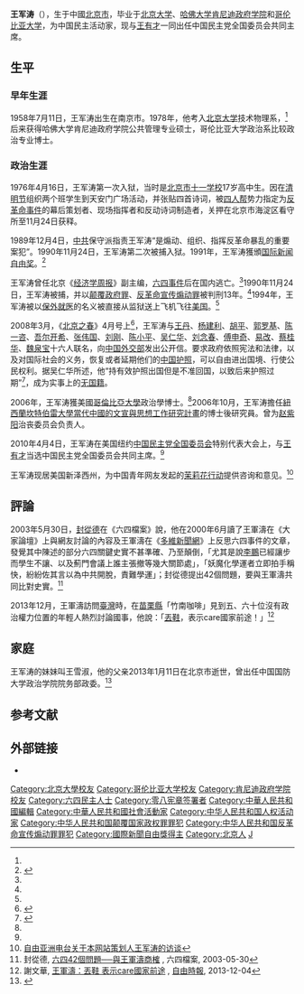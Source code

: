 {{Infobox Officeholder
|图像    = Wang Juntao 20151121.jpg
|图像大小= 225px
|图像说明= 王军涛出席纪念前[[中共总书记|中共总书记]][[胡耀邦|胡耀邦]]诞辰100周年讨论会
|office1       = 中国民主党全国委员会共同主席
|term1          = 中国民主党全国委员会特别代表大会
|alongside1     = [[王有才|王有才]]
|term_start1   = 2010年4月4日
|term_end1     = 
|predecessor1  = 
|successor1    = 
|姓名    = 王军涛
|原名    = 
|字      = 
|号      = 
|其他姓名= 
|性别    = 男
|籍贯    = 
|出生日期 = {{Birth date and age|1958|7|11}}
|出生地点 = {{PRC}}[[北京市|北京市]]
|逝世日期 = <!-- {{Death date and age|}}（死亡在前，出生在后）{{Death year and age| }} -->
|逝世地点 = 
|居处    = {{USA}}[[新泽西州|新泽西州]]
|政党    = [[中国民主党|中国民主党]]
|职业    = [[民运|民运]]活动家<br />政治人物 
|父母    = 
|配偶    = <!--{{marriage|姓名|}} -->
|子女    = 
|亲属    = 
|国籍    = {{PRC}}（护照过期<ref name=a1/>）
|宗教信仰 = 
|学历    = 大学
|母校    = [[北京大学|北京大学]]<br />[[哥伦比亚大学|哥伦比亚大学]]<br />[[哈佛大学肯尼迪政府学院|哈佛大学肯尼迪政府学院]]
|网站    = 
|签名    = 
|脚注    =
}}

'''王军涛'''（{{bd|1958年|7月11日|catIdx=W}}），生于中國[[北京市|北京市]]，毕业于[[北京大学|北京大学]]、[[约翰·F·肯尼迪政府學院|哈佛大学肯尼迪政府学院]]和[[哥伦比亚大学|哥伦比亚大学]]，为中国民主活动家，现与[[王有才|王有才]]一同出任中国民主党全国委员会共同主席。

== 生平 ==
=== 早年生涯 ===
1958年7月11日，王军涛出生在南京市。1978年，他考入[[北京大学|北京大学]]技术物理系，<ref name=" tiger" />后来获得哈佛大学肯尼迪政府学院公共管理专业硕士，哥伦比亚大学政治系比较政治专业博士。

=== 政治生涯 ===
1976年4月16日，王军涛第一次入狱，当时是[[北京市十一学校|北京市十一学校]]17岁高中生。因在[[清明节|清明节]]组织两个班学生到天安门广场活动，并张贴四首诗词，被[[四人帮|四人帮]]势力指定为[[反革命事件|反革命事件]]的幕后策划者、现场指挥者和反动诗词制造者，关押在北京市海淀区看守所至11月24日获释。

1989年12月4日，[[中共|中共]]保守派指责王军涛“是煽动、组织、指挥反革命暴乱的重要案犯”。1990年11月24日，王军涛第二次被捕入狱。1991年，王军涛獲頒[[国际新闻自由奖|国际新闻自由奖]]。<ref>{{cite web|url=http://www.cpj.org/attacks96/frontmatter/ipfa.html|title=Journalists Receive 1996 Press Freedom Awards|publisher=Committee to Protect Journalists|archivedate=2012年8月11日|archiveurl=https://www.webcitation.org/69pT569fI?url=http://www.cpj.org/attacks96/frontmatter/ipfa.html|accessdate=2013-02-11|deadurl=yes}}</ref>

王军涛曾任北京《[[经济学周报|经济学周报]]》副主编，[[六四事件|六四事件]]后在国内逃亡。<ref name="tiger" />1990年11月24日，王军涛被捕，并以[[颠覆政府罪|颠覆政府罪]]、[[反革命宣传煽动罪|反革命宣传煽动罪]]被判刑13年。<ref name="tiger" />1994年，王军涛被以[[保外就医|保外就医]]的名义被直接从监狱送上飞机飞往[[美国|美国]]。<ref name="tiger" />

2008年3月，《[[北京之春_(杂志)|北京之春]]》4月号上<ref>{{Cite web |url=https://www.epochtimes.com/gb/8/3/29/n2063169.htm |title=王丹 等：致中国外交部暨使领馆公开信 |accessdate=2021-06-28 |author=王丹等 |date=2018-03-29 |work= |quote=*中国公民：王丹 杨建利 胡平 郭罗基 陈一咨 吾尔开希 张伟国 刘刚 陈小平 吴仁华 刘念春 傅申奇 易改 蔡桂华 魏泉宝 王军涛 2008年3月5日──转自《北京之春》4月号 |publisher=大纪元网站 |language=Zh-hans |archive-date=2021-06-27 |archive-url=https://web.archive.org/web/20210627233727/https://www.epochtimes.com/gb/8/3/29/n2063169.htm |dead-url=no }}</ref>，王军涛与[[王丹|王丹]]、[[杨建利|杨建利]]、[[胡平_(作家)|胡平]]、[[郭罗基|郭罗基]]、[[陈一咨|陈一咨]]、[[吾爾開希·多萊特|吾尔开希]]、[[张伟国|张伟国]]、[[刘刚|刘刚]]、[[陈小平|陈小平]]、[[吴仁华|吴仁华]]、[[刘念春|刘念春]]、[[傅申奇|傅申奇]]、[[易改|易改]]、[[蔡桂华|蔡桂华]]、[[魏泉宝|魏泉宝]]十六人联名，向[[中华人民共和国外交部|中国外交部]]发出公开信。要求政府依照宪法和法律，以及对国际社会的义务，恢复或者延期他们的[[中华人民共和国护照|中国护照]]，可以自由进出国境、行使公民权利。据吴仁华所述，他“持有效护照出国但是不准回国，以致后来护照过期”<ref name="a1">{{Cite web |url=https://www.voachinese.com/a/a-21-w2008-03-06-voa37-58451337/1088780.html |title=王丹要求发还护照 争取回国权 |accessdate=2021-06-28 |author=容易 |date=2018-05-01 |work= |quote=前六四民运学生领袖王丹以及杨建利、胡平、郭罗基、陈一咨、吾尔开希、张伟国、刘刚、陈小平、吴仁华、刘念春、傅申奇、易改、魏泉宝、王军涛等人联名发起“回国权”运动。第一波行动是向中国外交部所属使领馆发出公开信，要求中国政府按照中国宪法和法律以及中国政府对国际社会的义务，给他们恢复或者延期中国护照，让他们自由进出中国，行使公民权利。[……]吴仁华说，流亡海外的异议人士有的是持有效护照出国但是不准回国，以致后来护照过期，像王丹、王军涛等人[……] |publisher=美国之音网站 |language=Zh-hans |archive-date=2021-07-01 |archive-url=https://web.archive.org/web/20210701113146/https://www.voachinese.com/a/a-21-w2008-03-06-voa37-58451337/1088780.html |dead-url=no }}</ref>，成为实事上的[[无国籍|无国籍]]。

2006年，王军涛獲美國[[哥倫比亞大學|哥倫比亞大學]]政治學博士。<ref name="tiger" />2006年10月，王军涛擔任[[紐西蘭|紐西蘭]][[坎特伯雷大學|坎特伯雷大學]][[推銷獨裁|當代中國的文宣與思想工作研究計畫]]的博士後研究員。曾为[[赵紫阳|赵紫阳]]治丧委员会负责人。

2010年4月4日，王军涛在美国纽约[[中国民主党|中国民主党全国委员会]]特别代表大会上，与[[王有才|王有才]]当选中国民主党全国委员会共同主席。<ref name="tiger" />

王军涛现居美国新泽西州，为中国青年网友发起的[[茉莉花行动|茉莉花行动]]提供咨询和意见。<ref name="about">[http://molihuaxingdong.blogspot.com/2011/04/blog-post_6681.html 自由亚洲电台关于本网站策划人王军涛的访谈]{{Dead link}}</ref>

==評論==
2003年5月30日，[[封從德|封從德]]在《六四檔案》說，他在2000年6月讀了王軍濤在《大家論壇》上與網友討論的內容及王軍濤在《[[多維新聞網|多維新聞網]]》上反思六四事件的文章，發覺其中陳述的部分六四關鍵史實不甚準確、乃至顛倒，「尤其是說[[李鵬|李鵬]]已經讓步而學生不讓、以及薊門會議上誰主張撤等幾大關節處」，「妖魔化學運者立即拍手稱快，紛紛佐其言以為中共開脫，責難學運」；封從德提出42個問題，要與王軍濤共同比對史實。<ref>封從德, [http://www.64memo.com/b5/8294.htm 六四42個問題──與王軍濤商榷] {{Wayback|url=http://www.64memo.com/b5/8294.htm |date=20151007035339 }}, 六四檔案, 2003-05-30</ref>

2013年12月，王軍濤訪問[[臺灣|臺灣]]時，在[[苗栗縣|苗栗縣]]「竹南咖啡」見到五、六十位沒有政治權力位置的年輕人熱烈討論國事，他說：「[[丟鞋|丟鞋]]，表示care國家前途！」<ref>謝文華, [https://news.ltn.com.tw/news/politics/paper/735748 王軍濤：丟鞋 表示care國家前途] {{Wayback|url=https://news.ltn.com.tw/news/politics/paper/735748 |date=20200205050224 }}, [[自由時報|自由時報]], 2013-12-04</ref>

== 家庭 ==
王军涛的妹妹叫王雪淑，他的父亲2013年1月11日在北京市逝世，曾出任中国国防大学政治学院院务部政委。<ref name="tiger" >{{cite web |url=http://www.voachinese.com/content/wangjuntao-20130118/1586308.html |title=民运领袖回国奔丧被拒 戎马一生先父遗憾终生 |accessdate=2013年1月18日 |publisher=美国之音 |work= |language=zh-cn |archive-date=2013年1月21日 |archive-url=https://web.archive.org/web/20130121063613/http://www.voachinese.com/content/wangjuntao-20130118/1586308.html |dead-url=no }}</ref>

== 参考文献 ==
{{Reflist|2}}

== 外部链接 ==
{{Commonscat|Wang Juntao}}
* {{Twitter|juntaowang|王军涛}}

{{六四事件}}
{{國際新聞自由獎獲得者}}
{{DEFAULTSORT:Wang王}}
[[Category:北京大學校友|Category:北京大學校友]]
[[Category:哥伦比亚大学校友|Category:哥伦比亚大学校友]]
[[Category:肯尼迪政府学院校友|Category:肯尼迪政府学院校友]]
[[Category:六四民主人士|Category:六四民主人士]]
[[Category:零八宪章签署者|Category:零八宪章签署者]]
[[Category:中華人民共和國編輯|Category:中華人民共和國編輯]]
[[Category:中華人民共和國社會活動家|Category:中華人民共和國社會活動家]]
[[Category:中华人民共和国人权活动家|Category:中华人民共和国人权活动家]]
[[Category:中华人民共和国颠覆国家政权罪罪犯|Category:中华人民共和国颠覆国家政权罪罪犯]]
[[Category:中华人民共和国反革命宣传煽动罪罪犯|Category:中华人民共和国反革命宣传煽动罪罪犯]]
[[Category:國際新聞自由獎得主|Category:國際新聞自由獎得主]]
[[Category:北京人|Category:北京人]]
[[Category:王姓|J]]